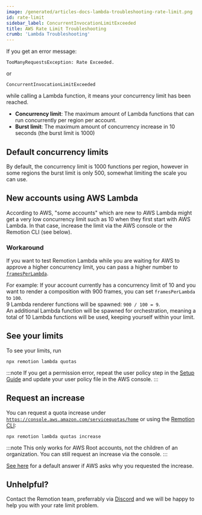 ```yaml
---
image: /generated/articles-docs-lambda-troubleshooting-rate-limit.png
id: rate-limit
sidebar_label: ConcurrentInvocationLimitExceeded
title: AWS Rate Limit Troubleshooting
crumb: 'Lambda Troubleshooting'
---
```


If you get an error message:

```
TooManyRequestsException: Rate Exceeded.
```

or

```
ConcurrentInvocationLimitExceeded
```

while calling a Lambda function, it means your concurrency limit has been reached.

- **Concurrency limit**: The maximum amount of Lambda functions that can run concurrently per region per account.
- **Burst limit**: The maximum amount of concurrency increase in 10 seconds (the burst limit is 1000)

## Default concurrency limits

By default, the concurrency limit is 1000 functions per region, however in some regions the burst limit is only 500, somewhat limiting the scale you can use.

## New accounts using AWS Lambda

According to AWS, "some accounts" which are new to AWS Lambda might get a very low concurrency limit such as 10 when they first start with AWS Lambda. In that case, increase the limit via the AWS console or the Remotion CLI (see below).

### Workaround

If you want to test Remotion Lambda while you are waiting for AWS to approve a higher concurrency limit, you can pass a higher number to [`framesPerLambda`](/docs/lambda/rendermediaonlambda#framesperlambda).

For example: If your account currently has a concurrency limit of 10 and you want to render a composition with 900 frames, you can set `framesPerLambda` to `100`.  
9 Lambda renderer functions will be spawned: `900 / 100 = 9`.  
An additional Lambda function will be spawned for orchestration, meaning a total of 10 Lambda functions will be used, keeping yourself within your limit.

## See your limits

To see your limits, run

```
npx remotion lambda quotas
```

:::note
If you get a permission error, repeat the user policy step in the [Setup Guide](/docs/lambda/setup) and update your user policy file in the AWS console.
:::

## Request an increase

You can request a quota increase under [`https://console.aws.amazon.com/servicequotas/home`](https://console.aws.amazon.com/servicequotas/home) or using the [Remotion CLI](/docs/lambda/cli/quotas):

```
npx remotion lambda quotas increase
```

:::note
This only works for AWS Root accounts, not the children of an organization. You can still request an increase via the console.
:::

[See here](/docs/lambda/limits#if-aws-asks-you-for-the-reason) for a default answer if AWS asks why you requested the increase.

## Unhelpful?

Contact the Remotion team, preferrably via [Discord](https://remotion.dev/discord) and we will be happy to help you with your rate limit problem.
